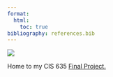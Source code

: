 ---
format:
  html:
    toc: true
bibliography: references.bib
---

![](images/Main%20Title.png){fig-align="center"}

Home to my CIS 635 [Final Project](https://brookemwalters.github.io/Nimby_Site/Final%20Report.html)[.](https://brookemwalters.github.io/Nimby_Site/Final%20Report_draft.html)
